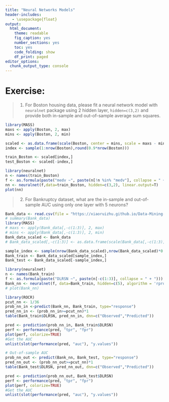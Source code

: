 ```yaml
---
title: "Neural Networks Models"
header-includes:
   - \usepackage{float}
output: 
  html_document: 
    theme: readable
    fig_caption: yes
    number_sections: yes
    toc: yes
    code_folding: show
    df_print: paged
editor_options: 
  chunk_output_type: console
---
```


# **Exercise:** 

> 1. For Boston housing data, please fit a neural network model with `neuralnet` package using 2 hidden layer, `hidden=c(3,2)` and provide both in-sample and out-of-sample average sum squares. 

```r
library(MASS)
maxs <- apply(Boston, 2, max) 
mins <- apply(Boston, 2, min)

scaled <- as.data.frame(scale(Boston, center = mins, scale = maxs - mins))
index <- sample(1:nrow(Boston),round(0.9*nrow(Boston)))

train_Boston <- scaled[index,]
test_Boston <- scaled[-index,]

library(neuralnet)
n <- names(train_Boston)
f <- as.formula(paste("medv ~", paste(n[!n %in% "medv"], collapse = " + ")))
nn <- neuralnet(f,data=train_Boston, hidden=c(3,2), linear.output=T)
plot(nn)
```

> 2. For Bankruptcy dataset, what are the in-sample and out-of-sample AUC using only one layer with 5 neurons? 

```r
Bank_data <- read.csv(file = "https://xiaoruizhu.github.io/Data-Mining-R/lecture/data/bankruptcy.csv", header=T)
# summary(Bank_data)
library(MASS)
# maxs <- apply(Bank_data[,-c(1:3)], 2, max) 
# mins <- apply(Bank_data[,-c(1:3)], 2, min)
Bank_data_scaled <- Bank_data
# Bank_data_scaled[,-c(1:3)] <- as.data.frame(scale(Bank_data[,-c(1:3)], center = mins, scale = maxs - mins))

sample_index <- sample(nrow(Bank_data_scaled),nrow(Bank_data_scaled)*0.70)
Bank_train <- Bank_data_scaled[sample_index,]
Bank_test <- Bank_data_scaled[-sample_index,]

library(neuralnet)
n <- names(Bank_train)
f <- as.formula(paste("DLRSN ~", paste(n[-c(1:3)], collapse = " + ")))
Bank_nn <- neuralnet(f, data=Bank_train, hidden=c(5), algorithm = 'rprop+', linear.output=T, likelihood = T)
# plot(Bank_nn)

library(ROCR)
pcut_nn <- 1/36
prob_nn_in <-predict(Bank_nn, Bank_train, type="response")
pred_nn_in <- (prob_nn_in>=pcut_nn)*1
table(Bank_train$DLRSN, pred_nn_in, dnn=c("Observed","Predicted"))

pred <- prediction(prob_nn_in, Bank_train$DLRSN)
perf <- performance(pred, "tpr", "fpr")
plot(perf, colorize=TRUE)
#Get the AUC
unlist(slot(performance(pred, "auc"), "y.values"))

# Out-of-sample AUC
prob_nn_out <- predict(Bank_nn, Bank_test, type="response")
pred_nn_out <- (prob_nn_out>=pcut_nn)*1
table(Bank_test$DLRSN, pred_nn_out, dnn=c("Observed","Predicted"))

pred <- prediction(prob_nn_out, Bank_test$DLRSN)
perf <- performance(pred, "tpr", "fpr")
plot(perf, colorize=TRUE)
#Get the AUC
unlist(slot(performance(pred, "auc"), "y.values"))
```